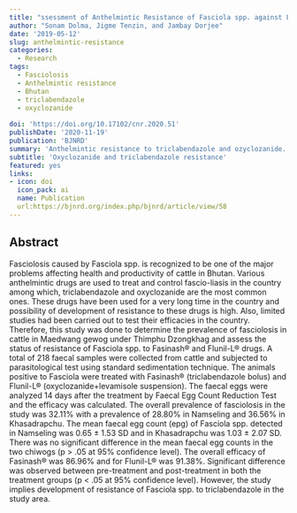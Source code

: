 ```yaml
---
title: "ssessment of Anthelmintic Resistance of Fasciola spp. against Flunil-L® and Fasinash®"
author: "Sonam Dolma, Jigme Tenzin, and Jambay Dorjee"
date: '2019-05-12'
slug: anthelmintic-resistance
categories:
  - Research
tags:
  - Fasciolosis
  - Anthelmintic resistance
  - Bhutan
  - triclabendazole
  - oxyclozanide
  
doi: 'https://doi.org/10.17102/cnr.2020.51'
publishDate: '2020-11-19'
publication: 'BJNRD'
summary: 'Anthelmintic resistance to triclabendazole and ozyclozanide.'
subtitle: 'Oxyclozanide and triclabendazole resistance'
featured: yes
links:
- icon: doi
  icon_pack: ai
  name: Publication
  url:https://bjnrd.org/index.php/bjnrd/article/view/58
---
```


<style type="text/css">
.page-main img {
  box-shadow: 0px 0px 2px 2px rgba( 0, 0, 0, 0.2 );
  #/* ease | ease-in | ease-out | linear */
  transition: transform ease-in-out 1s;
}

.page-main img:hover {
  transform: scale(1.8);
}
</style>


## Abstract 

Fasciolosis caused by Fasciola spp. is recognized to be one of the major problems affecting health and productivity of cattle in Bhutan. Various anthelmintic drugs are used to treat and control fascio-liasis in the country among which, triclabendazole and oxyclozanide are the most common ones. These drugs have been used for a very long time in the country and possibility of development of resistance to these drugs is high. Also, limited studies had been carried out to test their efficacies in the country. Therefore, this study was done to determine the prevalence of fasciolosis in cattle in Maedwang gewog under Thimphu Dzongkhag and assess the status of resistance of Fasciola spp. to Fasinash® and Flunil-L® drugs. A total of 218 faecal samples were collected from cattle and subjected to 
parasitological test using standard sedimentation technique. The animals positive to Fasciola were treated with Fasinash® (triclabendazole bolus) and Flunil-L® (oxyclozanide+levamisole suspension). The faecal eggs were analyzed 14 days after the treatment by Faecal Egg Count Reduction Test and the efficacy was calculated. The overall prevalence of fasciolosis in the study was 32.11% with a 
prevalence of 28.80% in Namseling and 36.56% in Khasadrapchu. The mean faecal egg count (epg) of Fasciola spp. detected in Namseling was 0.65 ± 1.53 SD and in Khasadrapchu was 1.03 ± 2.07 SD. There was no significant difference in the mean faecal egg counts in the two chiwogs (p > .05 at 95% confidence level). The overall efficacy of Fasinash® was 86.96% and for Flunil-L® was 91.38%. Significant difference was observed between pre-treatment and post-treatment in both the treatment groups (p < .05 at 95% confidence level). However, the study implies development of resistance of Fasciola spp. to triclabendazole in the study area.